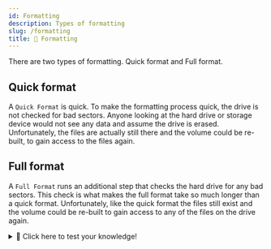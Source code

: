 ```yaml
---
id: Formatting
description: Types of formatting
slug: /formatting
title: 👷 Formatting
---
```



There are two types of formatting. Quick format and Full format. 

## Quick format
A `Quick Format` is quick. To make the formatting process quick, the drive is not checked for bad sectors. Anyone looking at the hard drive or storage device would not see any data and assume the drive is erased. Unfortunately, the files are actually still there and the volume could be re-built, to gain access to the files again.

## Full format
A `Full Format` runs an additional step that checks the hard drive for any bad sectors. This check is what makes the full format take so much longer than a quick format. Unfortunately, like the quick format the files still exist and the volume could be re-built to gain access to any of the files on the drive again.


<details>
  <summary>🧠 Click here to test your knowledge! </summary>

<iframe src="https://quizlet.com/680970929/match/embed?i=3loczc&x=1jj1" height="500" width="100%"></iframe>
</details>